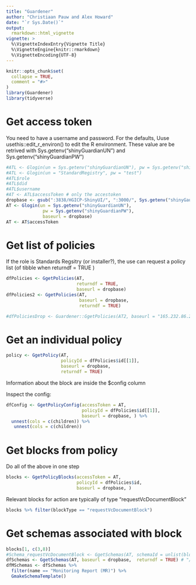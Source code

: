 ```yaml
---
title: "Guardener"
author: "Christiaan Pauw and Alex Howard"
date: "`r Sys.Date()`"
output: 
  rmarkdown::html_vignette
vignette: >
  %\VignetteIndexEntry{Vignette Title}
  %\VignetteEngine{knitr::rmarkdown}
  %\VignetteEncoding{UTF-8}
---
```


```r
knitr::opts_chunk$set(
  collapse = TRUE,
  comment = "#>"
)
library(Guardener)
library(tidyverse)
```

# Get access token

You need to have a username and password. For the defaults, Uuse usethis::edit_r_environ() to edit the R environment. These value are be retrived with Sys.getenv("shinyGuardianUN") and Sys.getenv("shinyGuardianPW")

```r
#ATL <- Glogin(un = Sys.getenv("shinyGuardianUN"), pw = Sys.getenv("shinyGuardianPW"))
#ATL <- Glogin(un = "StandardRegistry", pw = "test")
#ATL$role
#ATL$did
#ATL$username
#AT <- ATL$accessToken # only the accestoken
dropbase <- gsub(":3838/HGICP-ShinyUI/", ":3000/", Sys.getenv("shinyGaurdianURL"))
AT <- Glogin(un = Sys.getenv("shinyGuardianUN"), 
              pw = Sys.getenv("shinyGuardianPW"), 
              baseurl = dropbase)
AT <- AT$accessToken

```

# Get list of policies 

If the role is Standards Regsitry (or installer?), the use can request a policy list (of tibble when returndf = TRUE )

```r
dfPolicies <- GgetPolicies(AT, 
                           returndf = TRUE, 
                           baseurl = dropbase)
dfPolicies2 <- GgetPolicies(AT, 
                            baseurl = dropbase, 
                            returndf = TRUE)

#dfPoliciesDrop <- Guardener::GgetPolicies(AT2, baseurl = "165.232.86.237:3000")
```


# Get an individual policy

```r
policy <- GgetPolicy(AT, 
                     policyId = dfPolicies$id[[1]], 
                     baseurl = dropbase, 
                     returndf = TRUE)
```
Information about the block are inside the $config column

Inspect the config:

```r
dfConfig <- GgetPolicyConfig(accessToken = AT,  
                             policyId = dfPolicies$id[[1]], 
                             baseurl = dropbase, ) %>% 
  unnest(cols = c(children)) %>% 
   unnest(cols = c(children))
```


# Get blocks from policy

Do all of the above in one step

```r
blocks <- GgetPolicyBlocks(accessToken = AT, 
                           policyId = dfPolicies$id,
                           baseurl = dropbase, )
```

Relevant blocks for action are typically of type "requestVcDocumentBlock"

```r
blocks %>% filter(blockType == "requestVcDocumentBlock")
```
# Get schemas associated with block

```r
blocks[1, c(3,8)]
#Schema_requestVcDocumentBlock <- GgetSchemas(AT, schemaId = unlist(blocks[1, c(8)]), returndf = TRUE)
dfSchemas <- GgetSchemas(AT, baseurl = dropbase,  returndf = TRUE) # "/schema/{schemaId}" gives a 500 so get everything and filter
dfMSchemas <- dfSchemas %>% 
  filter(name == "Monitoring Report (MR)") %>% 
  GmakeSchemaTemplate()
```


